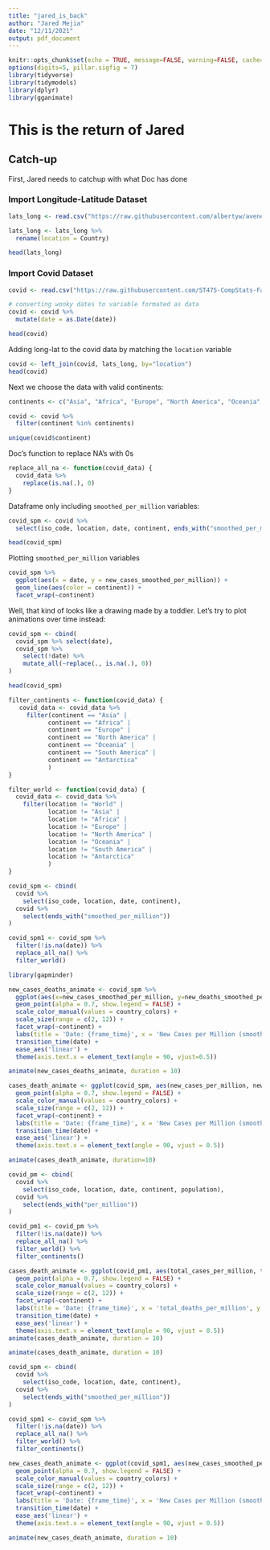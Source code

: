 ```yaml
---
title: "jared_is_back"
author: "Jared Mejia"
date: "12/11/2021"
output: pdf_document
---
```


```r
knitr::opts_chunk$set(echo = TRUE, message=FALSE, warning=FALSE, cache=TRUE, fig.align = "center")
options(digits=5, pillar.sigfig = 7)
library(tidyverse)
library(tidymodels)
library(dplyr)
library(gganimate)
```

# This is the return of Jared

## Catch-up

First, Jared needs to catchup with what Doc has done

### Import Longitude-Latitude Dataset

```r
lats_long <- read.csv("https://raw.githubusercontent.com/albertyw/avenews/master/old/data/average-latitude-longitude-countries.csv")
```

```r
lats_long <- lats_long %>%
  rename(location = Country)
```

```r
head(lats_long)
```

### Import Covid Dataset
```r
covid <- read.csv("https://raw.githubusercontent.com/ST47S-CompStats-Fall2021/GroupJ-COVID/main/data/covid-12-5-2021?token=AMFC5PUJYM3IRW4QZIBDMY3BXZCXO")

# converting wonky dates to variable formated as data
covid <- covid %>%
  mutate(date = as.Date(date))

head(covid)
```

Adding long-lat to the covid data by matching the `location` variable
```r
covid <- left_join(covid, lats_long, by="location")
head(covid)
```

Next we choose the data with valid continents:

```r
continents <- c("Asia", "Africa", "Europe", "North America", "Oceania", "South America", "Antarctica")

covid <- covid %>%
  filter(continent %in% continents)
```

```r
unique(covid$continent)
```

Doc's function to replace NA's with 0s
```r
replace_all_na <- function(covid_data) {
  covid_data %>%
    replace(is.na(.), 0)
}
```


Dataframe only including `smoothed_per_million` variables:
```r
covid_spm <- covid %>%
  select(iso_code, location, date, continent, ends_with("smoothed_per_million"))

head(covid_spm)
```

Plotting `smoothed_per_million` variables

```r
covid_spm %>%
  ggplot(aes(x = date, y = new_cases_smoothed_per_million)) +
  geom_line(aes(color = continent)) +
  facet_wrap(~continent)
```

Well, that kind of looks like a drawing made by a toddler. Let's try to plot animations over time instead:

```r
covid_spm <- cbind(
  covid_spm %>% select(date),
  covid_spm %>%
    select(!date) %>%
    mutate_all(~replace(., is.na(.), 0))
)

head(covid_spm)

```

```r

filter_continents <- function(covid_data) {
   covid_data <- covid_data %>%
     filter(continent == "Asia" |
           continent == "Africa" |
           continent == "Europe" |
           continent == "North America" |
           continent == "Oceania" |
           continent == "South America" |
           continent == "Antarctica"
           )
}

filter_world <- function(covid_data) {
  covid_data <- covid_data %>%
    filter(location != "World" |
           location != "Asia" |
           location != "Africa" |
           location != "Europe" |
           location != "North America" |
           location != "Oceania" |
           location != "South America" |
           location != "Antarctica"
           )
}

covid_spm <- cbind(
  covid %>%
    select(iso_code, location, date, continent),
  covid %>%
    select(ends_with("smoothed_per_million"))
)

covid_spm1 <- covid_spm %>%
  filter(!is.na(date)) %>%
  replace_all_na() %>%
  filter_world()
```


```r
library(gapminder)

new_cases_deaths_animate <- covid_spm %>%
  ggplot(aes(x=new_cases_smoothed_per_million, y=new_deaths_smoothed_per_million, color=location)) +
  geom_point(alpha = 0.7, show.legend = FALSE) +
  scale_color_manual(values = country_colors) +
  scale_size(range = c(2, 12)) +
  facet_wrap(~continent) +
  labs(title = 'Date: {frame_time}', x = 'New Cases per Million (smoothed)', y = 'New Deaths per Million (smoothed)') +
  transition_time(date) +
  ease_aes('linear') +
  theme(axis.text.x = element_text(angle = 90, vjust=0.5))
```

```r
animate(new_cases_deaths_animate, duration = 10)
```

```r
cases_death_animate <- ggplot(covid_spm, aes(new_cases_per_million, new_deaths_per_million, color = location)) +
  geom_point(alpha = 0.7, show.legend = FALSE) +
  scale_color_manual(values = country_colors) +
  scale_size(range = c(2, 12)) +
  facet_wrap(~continent) +
  labs(title = 'Date: {frame_time}', x = 'New Cases per Million (smoothed)', y = 'New Deaths per Million (smoothed)') +
  transition_time(date) +
  ease_aes('linear') +
  theme(axis.text.x = element_text(angle = 90, vjust = 0.5))


```


```r
animate(cases_death_animate, duration=10)
```


```r
covid_pm <- cbind(
  covid %>%
    select(iso_code, location, date, continent, population),
  covid %>%
    select(ends_with("per_million"))
)

covid_pm1 <- covid_pm %>%
  filter(!is.na(date)) %>%
  replace_all_na() %>%
  filter_world() %>%
  filter_continents()

cases_death_animate <- ggplot(covid_pm1, aes(total_cases_per_million, total_deaths_per_million, color = location)) +
  geom_point(alpha = 0.7, show.legend = FALSE) +
  scale_color_manual(values = country_colors) +
  scale_size(range = c(2, 12)) +
  facet_wrap(~continent) +
  labs(title = 'Date: {frame_time}', x = 'total_deaths_per_million', y = 'new_cases_per_million') +
  transition_time(date) +
  ease_aes('linear') +
  theme(axis.text.x = element_text(angle = 90, vjust = 0.5))
animate(cases_death_animate, duration = 10)
```

```r
animate(cases_death_animate, duration = 10)
```



```r
covid_spm <- cbind(
  covid %>%
    select(iso_code, location, date, continent),
  covid %>%
    select(ends_with("smoothed_per_million"))
)

covid_spm1 <- covid_spm %>%
  filter(!is.na(date)) %>%
  replace_all_na() %>%
  filter_world() %>%
  filter_continents()

new_cases_death_animate <- ggplot(covid_spm1, aes(new_cases_smoothed_per_million, new_deaths_smoothed_per_million, color = location)) +
  geom_point(alpha = 0.7, show.legend = FALSE) +
  scale_color_manual(values = country_colors) +
  scale_size(range = c(2, 12)) +
  facet_wrap(~continent) +
  labs(title = 'Date: {frame_time}', x = 'New Cases per Million (smoothed)', y = 'New Deaths per Million (smoothed)') +
  transition_time(date) +
  ease_aes('linear') +
  theme(axis.text.x = element_text(angle = 90, vjust = 0.5))

animate(new_cases_death_animate, duration = 10)
```

















